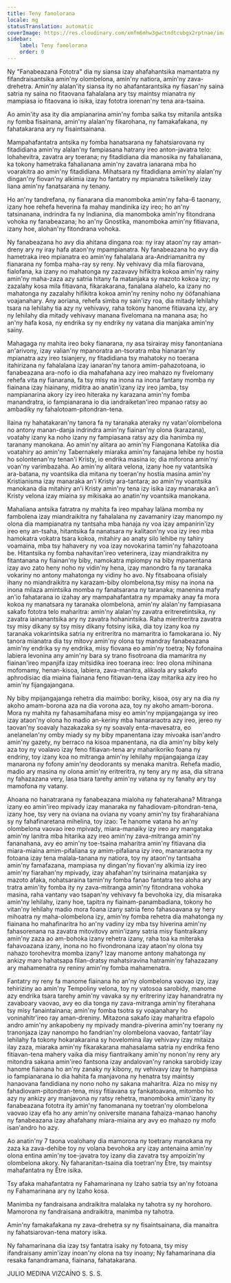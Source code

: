 ```yaml
---
title: Teny fanolorana
locale: mg
statusTranslation: automatic
coverImage: https://res.cloudinary.com/xmfm6mhw3gwctndtcubgx2rptnae/image/upload/v1740337243/small_cover_educacion_fundamental_a051170f1c.webp
sidebar:
    label: Teny fanolorana
    order: 0
---
```

Ny "Fanabeazana Fototra" dia ny siansa izay ahafahantsika mamantatra ny fifandraisantsika amin'ny olombelona, ​​amin'ny natiora, amin'ny zava-drehetra. Amin'ny alalan'ity siansa ity no ahafantarantsika ny fiasan'ny saina satria ny saina no fitaovana fahalalana ary tsy maintsy mianatra ny mampiasa io fitaovana io isika, izay fototra iorenan'ny tena ara-tsaina.

Ao amin'ity asa ity dia ampianarina amin'ny fomba saika tsy mitanila antsika ny fomba fisainana, amin'ny alalan'ny fikarohana, ny famakafakana, ny fahatakarana ary ny fisaintsainana.

Mampahafantatra antsika ny fomba hanatsarana ny fahatsiarovana ny fitadidiana amin'ny alalan'ny fampiasana hatrany ireo anton-javatra telo: lohahevitra, zavatra ary toerana; ny fitadidiana dia manosika ny fahalianana, ka tokony hametraka fahalianana amin'ny zavatra ianarana mba ho voarakitra ao amin'ny fitadidiana. Mihatsara ny fitadidiana amin'ny alalan'ny dingan'ny fiovan'ny alkimia izay ho fantatry ny mpianatra tsikelikely izay liana amin'ny fanatsarana ny tenany.

Ho an'ny tandrefana, ny fianarana dia manomboka amin'ny faha-6 taonany, izany hoe rehefa heverina fa mahay mandinika izy ireo; ho an'ny tatsinanana, indrindra fa ny Indianina, dia manomboka amin'ny fitondrana vohoka ny fanabeazana; ho an'ny Gnostika, manomboka amin'ny fitiavana, izany hoe, alohan'ny fitondrana vohoka.

Ny fanabeazana ho avy dia ahitana dingana roa: ny iray ataon'ny ray aman-dreny ary ny iray hafa ataon'ny mpampianatra. Ny fanabeazana ho avy dia hametraka ireo mpianatra eo amin'ny fahalalana ara-Andriamanitra ny fianarana ny fomba maha-ray sy reny. Ny vehivavy dia mila fiarovana, fialofana, ka izany no mahatonga ny zazavavy hifikitra kokoa amin'ny rainy amin'ny maha-zaza azy satria hitany fa matanjaka sy mazoto kokoa izy; ny zazalahy kosa mila fitiavana, fikarakarana, fanalana alahelo, ka izany no mahatonga ny zazalahy hifikitra kokoa amin'ny reniny noho ny ööfanahiana voajanahary. Any aoriana, rehefa simba ny sain'izy roa, dia mitady lehilahy tsara na lehilahy tia azy ny vehivavy, raha tokony hanome fitiavana izy, ary ny lehilahy dia mitady vehivavy manana fivelomana na manana asa; ho an'ny hafa kosa, ny endrika sy ny endriky ny vatana dia manjaka amin'ny sainy.

Mahagaga ny mahita ireo boky fianarana, ny asa tsirairay misy fanontaniana an'arivony, izay valian'ny mpanoratra an-tsoratra mba hianaran'ny mpianatra azy ireo tsianjery, ny fitadidiana tsy mahatoky no toerana itahirizana ny fahalalana izay ianaran'ny tanora amim-pahazotoana, io fanabeazana ara-nofo io dia mahafahana azy ireo mahazo ny fivelomany rehefa vita ny fianarana, fa tsy misy na inona na inona fantany momba ny fiainana izay hiainany, miditra ao anatin'izany izy ireo jamba, tsy nampianarina akory izy ireo hiteraka ny karazana amin'ny fomba manandratra, io fampianarana io dia iandraiketan'ireo mpanao ratsy ao ambadiky ny fahalotoam-pitondran-tena.

Ilaina ny hahatakaran'ny tanora fa ny taranaka ateraky ny vatan'olombelona no antony manan-danja indrindra amin'ny fiainan'ny olona (karazana), voatahy izany ka noho izany ny fampiasana ratsy azy dia hanimba ny taranany manokana. Ao amin'ny alitara ao amin'ny Fiangonana Katolika dia voatahiry ao amin'ny Tabernakely miaraka amin'ny fanajana lehibe ny hostia ho solontenan'ny tenan'i Kristy, io endrika masina io; dia miforona amin'ny voan'ny varimbazaha. Ao amin'ny alitara velona, ​​izany hoe ny vatantsika ara-batana, ny voantsika dia mitana ny toeran'ny hostia masina amin'ny Kristianisma izay manaraka an'i Kristy ara-tantara; ao amin'ny voantsika manokana dia mitahiry an'i Kristy amin'ny tena izy isika izay manaraka an'i Kristy velona izay miaina sy mikisaka ao anatin'ny voantsika manokana.

Mahaliana antsika fatratra ny mahita fa ireo mpahay lalàna momba ny fambolena izay miandraikitra ny fahalalana ny zavamaniry izay manompo ny olona dia mampianatra ny tantsaha mba hanaja ny voa izay ampanirin'izy ireo eny an-tsaha, hitantsika fa nanatsara ny kalitaon'ny voa izy ireo mba hamokatra vokatra tsara kokoa, mitahiry ao anaty silo lehibe ny tahiry voamaina, mba tsy hahavery ny voa izay novokarina tamin'ny fahazotoana be. Hitantsika ny fomba nahavitan'ireo veterinera, izay miandraikitra ny fitantanana ny fiainan'ny biby, namokatra mpiompy na biby mpanentana izay avo zato heny noho ny vidin'ny hena, izay manondro fa ny taranaka vokariny no antony mahatonga ny vidiny ho avo. Ny fitsaboana ofisialy ihany no miandraikitra ny karazam-biby olombelona, ​​tsy misy na inona na inona milaza amintsika momba ny fanatsarana ny taranaka; manenina mafy an'io fahatarana io izahay ary mampahafantatra ny mpamaky anay fa mora kokoa ny manatsara ny taranaka olombelona, amin'ny alalan'ny fampiasana sakafo fototra telo maharitra: amin'ny alalan'ny zavatra eritreretintsika, ny zavatra iainanantsika ary ny zavatra hohanintsika. Raha mieritreritra zavatra tsy misy dikany sy tsy misy dikany fotsiny isika, dia toy izany koa ny taranaka vokarintsika satria ny eritreritra no mamaritra io famokarana io. Ny tanora mianatra dia tsy mitovy amin'ny olona tsy mandray fanabeazana amin'ny endrika sy ny endrika, misy fiovana eo amin'ny toetra; Ny fofonaina labiera levonina any amin'ny bara sy trano fisotroana dia mamaritra ny fiainan'ireo mpanjifa izay mitsidika ireo toerana ireo: Ireo olona mihinana mofomamy, henan-kisoa, labiera, zava-manitra, alikaola ary sakafo aphrodisiac dia miaina fiainana feno fitiavan-tena izay mitarika azy ireo ho amin'ny fijangajangana.

Ny biby mpijangajanga rehetra dia maimbo: boriky, kisoa, osy ary na dia ny akoho amam-borona aza na dia vorona aza, toy ny akoho amam-borona. Mora ny mahita ny fahasamihafana misy eo amin'ny mpijangajanga sy ireo izay ataon'ny olona ho madio an-keriny mba hanararaotra azy ireo, jereo ny taovan'ny soavaly hazakazaka sy ny soavaly enta-mavesatra, eo anelanelan'ny omby miady sy ny biby mpanentana izay mivoaka isan'andro amin'ny gazety, ny berraco na kisoa mpanentana, na dia amin'ny biby kely aza toy ny voalavo izay feno fitiavan-tena ary maharikoriko foana ny endriny, toy izany koa no mitranga amin'ny lehilahy mpijangajanga izay manarona ny fofony amin'ny deodorants sy menaka manitra. Rehefa madio, madio ary masina ny olona amin'ny eritreritra, ny teny ary ny asa, dia sitrana ny fahazazana very, lasa tsara tarehy amin'ny vatana sy ny fanahy ary tsy mamofona ny vatany.

Ahoana no hanatrarana ny fanabeazana mialoha ny fahaterahana? Mitranga izany eo amin'ireo mpivady izay manaraka ny fahadiovam-pitondran-tena, izany hoe, tsy very na oviana na oviana ny voany amin'ny tsy firaharahiana sy ny fahafinaretana mihelina, toy izao: Te hanome vatana ho an'ny olombelona vaovao ireo mpivady, miara-manaiky izy ireo ary mangataka amin'ny lanitra mba hitarika azy ireo amin'ny zava-mitranga amin'ny fananahana, avy eo amin'ny toe-tsaina maharitra amin'ny fitiavana dia miara-miaina amim-pifaliana sy amim-pifaliana izy ireo, manararaotra ny fotoana izay tena malala-tanana ny natiora, toy ny ataon'ny tantsaha amin'ny famafazana, mampiasa ny dingan'ny fiovan'ny alkimia izy ireo amin'ny fiarahan'ny mpivady, izay ahafahan'ny tsirinaina matanjaka sy mazoto afaka, nohatsaraina tamin'ny fomba fanao fantatra teo aloha ary tratra amin'ity fomba ity ny zava-mitranga amin'ny fitondrana vohoka masina, raha vantany vao tsapan'ny vehivavy fa bevohoka izy, dia misaraka amin'ny lehilahy, izany hoe, tapitra ny fiainam-panambadiana, tokony ho vitan'ny lehilahy madio mora foana izany satria feno fahasoavana sy hery mihoatra ny maha-olombelona izy, amin'ny fomba rehetra dia mahatonga ny fiainana ho mahafinaritra ho an'ny vadiny izy mba tsy hiverina amin'ny fahasorenana na zavatra mitovitovy amin'izany satria misy fiantraikany amin'ny zaza ao am-bohoka izany rehetra izany, raha toa ka miteraka fahavoazana izany, inona no ho fivondronana izay ataon'ny olona tsy nahazo torohevitra momba izany? Izay manome antony mahatonga ny ankizy maro hahatsapa filan-dratsy mahatsiravina hatramin'ny fahazazany ary mahamenatra ny reniny amin'ny fomba mahamenatra.

Fantatry ny reny fa manome fiainana ho an'ny olombelona vaovao izy, izay tehiriziny ao amin'ny Tempoliny velona, ​​toy ny vatosoa sarobidy, manome azy endrika tsara tarehy amin'ny vavaka sy ny eritreriny izay hanandratra ny zavaboary vaovao, avy eo dia tonga ny zava-mitranga amin'ny fiterahana tsy misy fanaintainana; amin'ny fomba tsotra sy voajanahary ho voninahitr'ireo ray aman-dreniny. Mitazona sakafo izay maharitra efapolo andro amin'ny ankapobeny ny mpivady mandra-piverina amin'ny toerany ny tranonjaza izay nanompo ho fandrian'ny olombelona vaovao, fantatr'ilay lehilahy fa tokony hokarakaraina sy hovelomina ilay vehivavy izay mitaiza ilay zaza, miaraka amin'ny fikarakarana mahasalama satria ny endrika feno fitiavan-tena mahery vaika dia misy fiantraikany amin'ny nonon'ny reny ary mitondra sakana amin'ireo fantsona izay andalovan'ny ranoka sarobidy izay hanome fiainana ho an'ny zanaky ny kibony, ny vehivavy izay te hampiasa io fampianarana io dia hahita fa manjavona ny henatra tsy maintsy hanaovana fandidiana ny nono noho ny sakana maharitra. Aiza no misy ny fahadiovam-pitondran-tena, misy fitiavana sy fankatoavana, mitombo ho azy ny ankizy ary manjavona ny ratsy rehetra, manomboka amin'izany ity fanabeazana fototra ity amin'ny fanomanana ny toetran'ny olombelona vaovao izay efa ho any amin'ny oniversite manana fahaiza-manao hanohy ny fanabeazana izay ahafahany miara-miaina ary avy eo mahazo ny mofo isan'andro ho azy.

Ao anatin'ny 7 taona voalohany dia mamorona ny toetrany manokana ny zaza ka zava-dehibe toy ny volana bevohoka ary izay antenaina amin'ny olona entina amin'ny toe-javatra toy izany dia zavatra tsy ampoizin'ny olombelona akory. Ny faharanitan-tsaina dia toetran'ny Être, tsy maintsy mahafantatra ny Être isika.

Tsy afaka mahafantatra ny Fahamarinana ny Izaho satria tsy an'ny fotoana ny Fahamarinana ary ny Izaho kosa.

Manimba ny fandraisana andraikitra malalaka ny tahotra sy ny horohoro. Mamorona ny fandraisana andraikitra, manimba ny tahotra.

Amin'ny famakafakana ny zava-drehetra sy ny fisaintsainana, dia manaitra ny fahatsiarovan-tena matory isika.

Ny fahamarinana dia izay tsy fantatra isaky ny fotoana, tsy misy ifandraisany amin'izay inoan'ny olona na tsy inoany; Ny fahamarinana dia resaka fanandramana, fiainana, fahatakarana.

JULIO MEDINA VIZCAÍNO
S. S. S.

